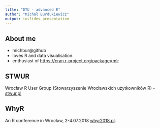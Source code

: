 ```yaml
---
title: "DTU - advanced R"
author: "Michał Burdukiewicz"
output: ioslides_presentation
---
```


## About me

 - michbur@github
 - loves R and data visualisation
 - enthusiast of [https://cran.r-project.org/package=mlr](mlr)

## STWUR

Wrocław R User Group (Stowarzyszenie Wrocławskich użytkowników R) - [stwur.pl](stwur.pl)

## WhyR

An R conference in Wrocław, 2-4.07.2018 [whyr2018.pl](whyr2018.pl).
